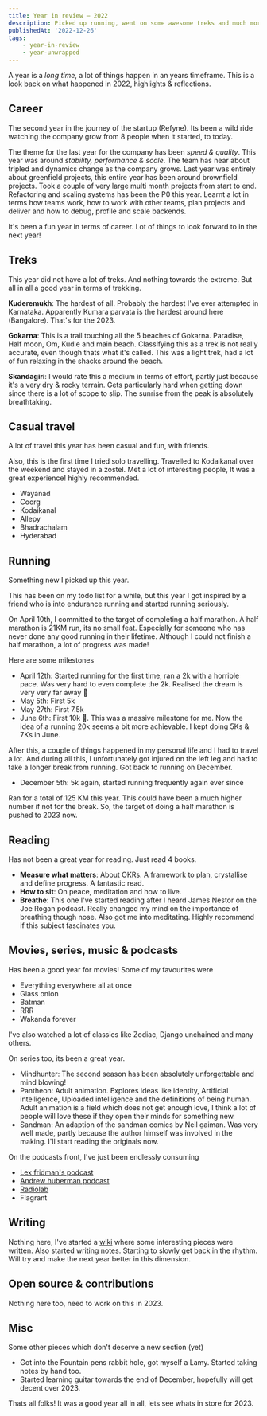 ```yaml
---
title: Year in review — 2022
description: Picked up running, went on some awesome treks and much more!
publishedAt: '2022-12-26'
tags:
    - year-in-review
    - year-unwrapped
---
```


A year is a _long time_, a lot of things happen in an years timeframe. This is a look back on what happened in 2022, highlights & reflections.

## Career

The second year in the journey of the startup (Refyne). Its been a wild ride watching the company grow from 8 people when it started, to today.

The theme for the last year for the company has been _speed & quality_. This year was around _stability, performance & scale_. The team has near about tripled and dynamics change as the company grows.
Last year was entirely about greenfield projects, this entire year has been around brownfield projects. Took a couple of very large multi month projects from start to end. Refactoring and scaling systems has been the P0 this year. Learnt a lot in terms how teams work, how to work with other teams, plan projects and deliver and how to debug, profile and scale backends.

It's been a fun year in terms of career. Lot of things to look forward to in the next year!

## Treks

This year did not have a lot of treks. And nothing towards the extreme. But all in all a good year in terms of trekking.

**Kuderemukh**: The hardest of all. Probably the hardest I've ever attempted in Karnataka. Apparently Kumara parvata is the hardest around here (Bangalore). That's for the 2023.

**Gokarna**: This is a trail touching all the 5 beaches of Gokarna. Paradise, Half moon, Om, Kudle and main beach. Classifying this as a trek is not really accurate, even though thats what it's called. This was a light trek, had a lot of fun relaxing in the shacks around the beach.

**Skandagiri**: I would rate this a medium in terms of effort, partly just because it's a very dry & rocky terrain. Gets particularly hard when getting down since there is a lot of scope to slip. The sunrise from the peak is absolutely breathtaking.

## Casual travel

A lot of travel this year has been casual and fun, with friends.

Also, this is the first time I tried solo travelling. Travelled to Kodaikanal over the weekend and stayed in a zostel. Met a lot of interesting people, It was a great experience! highly recommended.

-   Wayanad
-   Coorg
-   Kodaikanal
-   Allepy
-   Bhadrachalam
-   Hyderabad

## Running

Something new I picked up this year.

This has been on my todo list for a while, but this year I got inspired by a friend who is into endurance running and started running seriously.

On April 10th, I committed to the target of completing a half marathon. A half marathon is 21KM run, its no small feat. Especially for someone who has never done any good running in their lifetime. Although I could not finish a half marathon, a lot of progress was made!

Here are some milestones

-   April 12th: Started running for the first time, ran a 2k with a horrible pace. Was very hard to even complete the 2k. Realised the dream is very very far away 🤣
-   May 5th: First 5k
-   May 27th: First 7.5k
-   June 6th: First 10k 🥳. This was a massive milestone for me. Now the idea of a running 20k seems a bit more achievable. I kept doing 5Ks & 7Ks in June.

After this, a couple of things happened in my personal life and I had to travel a lot. And during all this, I unfortunately got injured on the left leg and had to take a longer break from running. Got back to running on December.

-   December 5th: 5k again, started running frequently again ever since

Ran for a total of 125 KM this year. This could have been a much higher number if not for the break. So, the target of doing a half marathon is pushed to 2023 now.

## Reading

Has not been a great year for reading. Just read 4 books.

-   **Measure what matters**: About OKRs. A framework to plan, crystallise and define progress. A fantastic read.
-   **How to sit**: On peace, meditation and how to live.
-   **Breathe**: This one I've started reading after I heard James Nestor on the Joe Rogan podcast. Really changed my mind on the importance of breathing though nose. Also got me into meditating. Highly recommend if this subject fascinates you.

## Movies, series, music & podcasts

Has been a good year for movies! Some of my favourites were

-   Everything everywhere all at once
-   Glass onion
-   Batman
-   RRR
-   Wakanda forever

I've also watched a lot of classics like Zodiac, Django unchained and many others.

On series too, its been a great year.

-   Mindhunter: The second season has been absolutely unforgettable and mind blowing!
-   Pantheon: Adult animation. Explores ideas like identity, Artificial intelligence, Uploaded intelligence and the definitions of being human. Adult animation is a field which does not get enough love, I think a lot of people will love these if they open their minds for something new.
-   Sandman: An adaption of the sandman comics by Neil gaiman. Was very well made, partly because the author himself was involved in the making. I'll start reading the originals now.

On the podcasts front, I've just been endlessly consuming

-   [Lex fridman's podcast](https://lexfridman.com/podcast/)
-   [Andrew huberman podcast](https://hubermanlab.com/welcome-to-the-huberman-lab-podcast/)
-   [Radiolab](https://radiolab.org/)
-   Flagrant

## Writing

Nothing here, I've started a [wiki](https://wiki.bharatkalluri.com/) where some interesting pieces were written. Also started writing [notes](https://bharatkalluri.com/notes). Starting to slowly get back in the rhythm. Will try and make the next year better in this dimension.

## Open source & contributions

Nothing here too, need to work on this in 2023.

## Misc

Some other pieces which don't deserve a new section (yet)

-   Got into the Fountain pens rabbit hole, got myself a Lamy. Started taking notes by hand too.
-   Started learning guitar towards the end of December, hopefully will get decent over 2023.

Thats all folks! It was a good year all in all, lets see whats in store for 2023.
